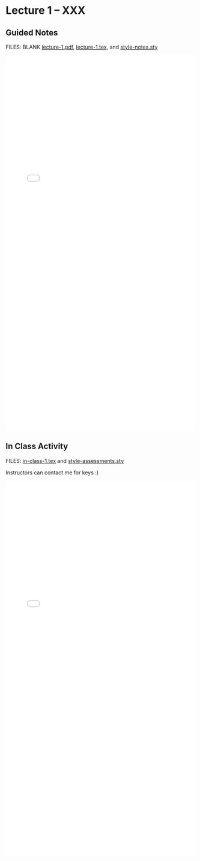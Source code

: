 # Lecture 1 -- XXX {.unnumbered}

## Guided Notes

FILES: BLANK [lecture-1.pdf](https://github.com/coltongearhart/math321/blob/main/lectures/lecture-1.pdf), [lecture-1.tex](https://github.com/coltongearhart/math321/blob/main/lectures/lecture-1.tex), and [style-notes.sty](https://github.com/coltongearhart/math321/blob/main/lectures/style-notes.sty)

<embed src="lectures/lecture-1-COMPLETED.pdf" type="application/pdf" width="100%" height="1000px"></embed>

## In Class Activity

FILES: [in-class-1.tex](https://github.com/coltongearhart/math321/blob/main/assessments/in-class-1.tex) and [style-assessments.sty](https://github.com/coltongearhart/math321/blob/main/assessments/style-assessments.sty)

Instructors can contact me for keys :)

<embed src="assessments/in-class-1.pdf" type="application/pdf" width="100%" height="1000px"></embed>